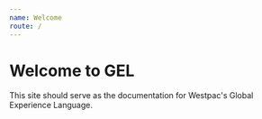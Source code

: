 ```yaml
---
name: Welcome
route: /
---
```


# Welcome to GEL

This site should serve as the documentation for Westpac's Global Experience Language.
